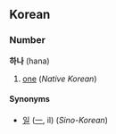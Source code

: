 ==Korean==
===Number===
'''하나''' (hana)

# [[one]] (''Native Korean'')

====Synonyms====
*[[일]] ([[一]], il) (''Sino-Korean'')